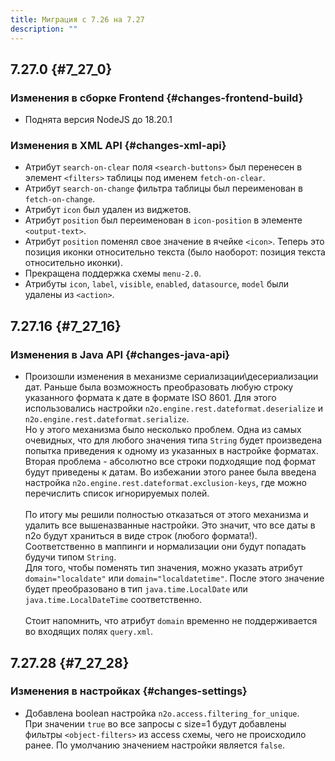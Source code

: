 ```yaml
---
title: Миграция с 7.26 на 7.27
description: ""
---
```


## 7.27.0 {#7_27_0}

### Изменения в сборке Frontend {#changes-frontend-build}

- Поднята версия NodeJS до 18.20.1

### Изменения в XML API {#changes-xml-api}

- Атрибут `search-on-clear` поля `<search-buttons>` был перенесен в элемент `<filters>` таблицы под именем `fetch-on-clear`.
- Атрибут `search-on-change` фильтра таблицы был переименован в `fetch-on-change`.
- Атрибут `icon` был удален из виджетов.
- Атрибут `position` был переименован в `icon-position` в элементе `<output-text>`.
- Атрибут `position` поменял свое значение в ячейке `<icon>`.
Теперь это позиция иконки относительно текста (было наоборот: позиция текста относительно иконки).
- Прекращена поддержка схемы `menu-2.0`.
- Атрибуты `icon`, `label`, `visible`, `enabled`, `datasource`, `model` были удалены из `<action>`.

## 7.27.16 {#7_27_16}

### Изменения в Java API {#changes-java-api}

- Произошли изменения в механизме сериализации\десериализации дат.
Раньше была возможность преобразовать любую строку указанного формата к дате в формате ISO 8601.
Для этого использовались настройки `n2o.engine.rest.dateformat.deserialize` и `n2o.engine.rest.dateformat.serialize`.<br/>
Но у этого механизма было несколько проблем.
Одна из самых очевидных, что для любого значения типа `String`
будет произведена попытка приведения к одному из указанных в настройке форматах.<br/>
Вторая проблема - абсолютно все строки подходящие под формат будут приведены к датам.
Во избежании этого ранее была введена настройка `n2o.engine.rest.dateformat.exclusion-keys`,
где можно перечислить список игнорируемых полей.<br/><br/>
По итогу мы решили полностью отказаться от этого механизма и удалить все вышеназванные настройки.
Это значит, что все даты в n2o будут храниться в виде строк (любого формата!).
Соответственно в маппинги и нормализации они будут попадать будучи типом `String`.<br/>
Для того, чтобы поменять тип значения, можно указать атрибут `domain="localdate"` или `domain="localdatetime"`.
После этого значение будет преобразовано в тип `java.time.LocalDate` или `java.time.LocalDateTime` соответственно.<br/><br/>
Стоит напомнить, что атрибут `domain` временно не поддерживается во входящих полях `query.xml`.

## 7.27.28 {#7_27_28}

### Изменения в настройках {#changes-settings}

- Добавлена boolean настройка `n2o.access.filtering_for_unique`.<br/>
При значении `true` во все запросы с size=1 будут добавлены фильтры `<object-filters>` из access схемы,
чего не происходило ранее. По умолчанию значением настройки является `false`.
